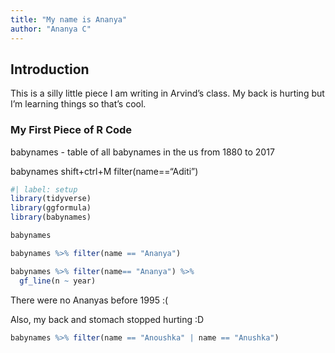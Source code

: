 ```yaml
---
title: "My name is Ananya"
author: "Ananya C"
---
```


## Introduction

This is a silly little piece I am writing in Arvind's class. My back is hurting but I'm learning things so that's cool.

### My First Piece of R Code

babynames - table of all babynames in the us from 1880 to 2017

babynames shift+ctrl+M filter(name=="Aditi")

```r
#| label: setup
library(tidyverse)
library(ggformula)
library(babynames)
```

```r
babynames
```

```r
babynames %>% filter(name == "Ananya")
```

```r
babynames %>% filter(name== "Ananya") %>% 
  gf_line(n ~ year)
```

There were no Ananyas before 1995 :(

Also, my back and stomach stopped hurting :D

```r
babynames %>% filter(name == "Anoushka" | name == "Anushka")
```
